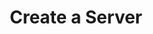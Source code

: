 ---
title: "Create a Server"
description: "A step-by-step guide about setting up a Server on RestoreCord."
icon: "server"
---